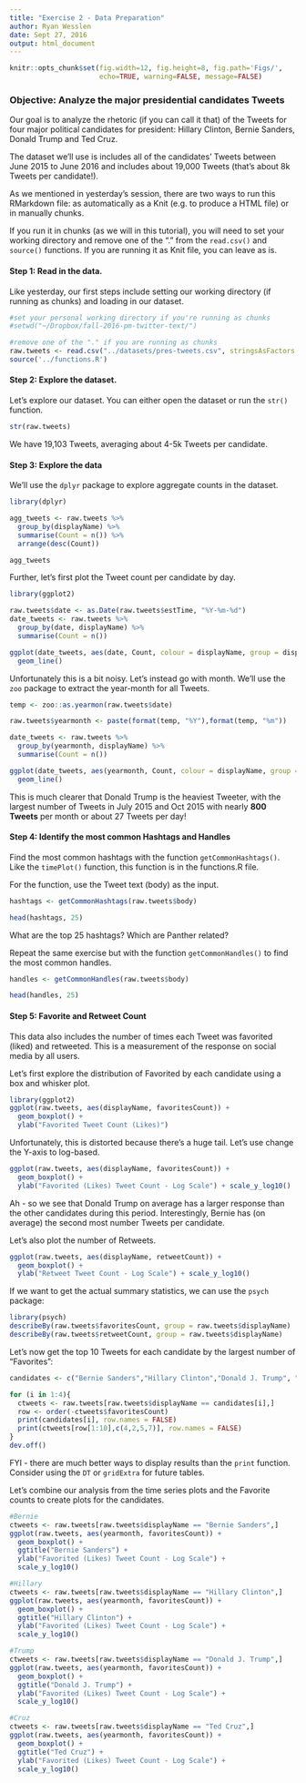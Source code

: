 ```yaml
---
title: "Exercise 2 - Data Preparation"
author: Ryan Wesslen
date: Sept 27, 2016
output: html_document
---
```


```r
knitr::opts_chunk$set(fig.width=12, fig.height=8, fig.path='Figs/',
                      echo=TRUE, warning=FALSE, message=FALSE)
```

### Objective: Analyze the major presidential candidates Tweets

Our goal is to analyze the rhetoric (if you can call it that) of the Tweets for four major political candidates for president: Hillary Clinton, Bernie Sanders, Donald Trump and Ted Cruz.

The dataset we'll use is includes all of the candidates' Tweets between June 2015 to June 2016 and includes about 19,000 Tweets (that's about 8k Tweets per candidate!).

As we mentioned in yesterday's session, there are two ways to run this RMarkdown file: as automatically as a Knit (e.g. to produce a HTML file) or in manually chunks.

If you run it in chunks (as we will in this tutorial), you will need to set your working directory and remove one of the "." from the `read.csv()` and `source()` functions. If you are running it as Knit file, you can leave as is.

#### Step 1: Read in the data. 

Like yesterday, our first steps include setting our working directory (if running as chunks) and loading in our dataset.

```r
#set your personal working directory if you're running as chunks
#setwd("~/Dropbox/fall-2016-pm-twitter-text/")

#remove one of the "." if you are running as chunks
raw.tweets <- read.csv("../datasets/pres-tweets.csv", stringsAsFactors = F)
source('../functions.R')
```

#### Step 2: Explore the dataset.

Let's explore our dataset. You can either open the dataset or run the `str()` function.

```r
str(raw.tweets)
```

We have 19,103 Tweets, averaging about 4-5k Tweets per candidate.

#### Step 3: Explore the data

We'll use the `dplyr` package to explore aggregate counts in the dataset.

```r
library(dplyr)

agg_tweets <- raw.tweets %>% 
  group_by(displayName) %>% 
  summarise(Count = n()) %>% 
  arrange(desc(Count))

agg_tweets
```

Further, let's first plot the Tweet count per candidate by day.

```r
library(ggplot2)

raw.tweets$date <- as.Date(raw.tweets$estTime, "%Y-%m-%d")
date_tweets <- raw.tweets %>% 
  group_by(date, displayName) %>% 
  summarise(Count = n())

ggplot(date_tweets, aes(date, Count, colour = displayName, group = displayName)) + 
  geom_line()
```

Unfortunately this is a bit noisy. Let's instead go with month. We'll use the `zoo` package to extract the year-month for all Tweets.

```r
temp <- zoo::as.yearmon(raw.tweets$date)

raw.tweets$yearmonth <- paste(format(temp, "%Y"),format(temp, "%m"))

date_tweets <- raw.tweets %>% 
  group_by(yearmonth, displayName) %>% 
  summarise(Count = n())

ggplot(date_tweets, aes(yearmonth, Count, colour = displayName, group = displayName)) + 
  geom_line()
```

This is much clearer that Donald Trump is the heaviest Tweeter, with the largest number of Tweets in July 2015 and Oct 2015 with nearly **800 Tweets** per month or about 27 Tweets per day!

#### Step 4: Identify the most common Hashtags and Handles

Find the most common hashtags with the function `getCommonHashtags()`. Like the `timePlot()` function, this function is in the functions.R file. 

For the function, use the Tweet text (body) as the input. 

```r
hashtags <- getCommonHashtags(raw.tweets$body)

head(hashtags, 25)
```

What are the top 25 hashtags? Which are Panther related?

Repeat the same exercise but with the function `getCommonHandles()` to find the most common handles.

```r
handles <- getCommonHandles(raw.tweets$body)

head(handles, 25)
```

#### Step 5: Favorite and Retweet Count

This data also includes the number of times each Tweet was favorited (liked) and retweeted. This is a measurement of the response on social media by all users.

Let's first explore the distribution of Favorited by each candidate using a box and whisker plot.

```r
library(ggplot2)
ggplot(raw.tweets, aes(displayName, favoritesCount)) + 
  geom_boxplot() +
  ylab("Favorited Tweet Count (Likes)") 
```

Unfortunately, this is distorted because there's a huge tail. Let's use change the Y-axis to log-based.

```r
ggplot(raw.tweets, aes(displayName, favoritesCount)) + 
  geom_boxplot() +
  ylab("Favorited (Likes) Tweet Count - Log Scale") + scale_y_log10()
```

Ah - so we see that Donald Trump on average has a larger response than the other candidates during this period. Interestingly, Bernie has (on average) the second most number Tweets per candidate.

Let's also plot the number of Retweets.

```r
ggplot(raw.tweets, aes(displayName, retweetCount)) + 
  geom_boxplot() +
  ylab("Retweet Tweet Count - Log Scale") + scale_y_log10()
```

If we want to get the actual summary statistics, we can use the `psych` package:

```r
library(psych)
describeBy(raw.tweets$favoritesCount, group = raw.tweets$displayName)
describeBy(raw.tweets$retweetCount, group = raw.tweets$displayName)
```

Let's now get the top 10 Tweets for each candidate by the largest number of "Favorites":

```r
candidates <- c("Bernie Sanders","Hillary Clinton","Donald J. Trump", "Ted Cruz")

for (i in 1:4){
  ctweets <- raw.tweets[raw.tweets$displayName == candidates[i],]
  row <- order(-ctweets$favoritesCount)
  print(candidates[i], row.names = FALSE)
  print(ctweets[row[1:10],c(4,2,5,7)], row.names = FALSE)
}
dev.off()
```

FYI - there are much better ways to display results than the `print` function. Consider using the `DT` or `gridExtra` for future tables.

Let's combine our analysis from the time series plots and the Favorite counts to create plots for the candidates.

```r
#Bernie
ctweets <- raw.tweets[raw.tweets$displayName == "Bernie Sanders",]
ggplot(raw.tweets, aes(yearmonth, favoritesCount)) + 
  geom_boxplot() + 
  ggtitle("Bernie Sanders") + 
  ylab("Favorited (Likes) Tweet Count - Log Scale") + 
  scale_y_log10()

#Hillary
ctweets <- raw.tweets[raw.tweets$displayName == "Hillary Clinton",]
ggplot(raw.tweets, aes(yearmonth, favoritesCount)) + 
  geom_boxplot() + 
  ggtitle("Hillary Clinton") + 
  ylab("Favorited (Likes) Tweet Count - Log Scale") + 
  scale_y_log10()

#Trump
ctweets <- raw.tweets[raw.tweets$displayName == "Donald J. Trump",]
ggplot(raw.tweets, aes(yearmonth, favoritesCount)) + 
  geom_boxplot() + 
  ggtitle("Donald J. Trump") + 
  ylab("Favorited (Likes) Tweet Count - Log Scale") + 
  scale_y_log10()

#Cruz
ctweets <- raw.tweets[raw.tweets$displayName == "Ted Cruz",]
ggplot(raw.tweets, aes(yearmonth, favoritesCount)) + 
  geom_boxplot() + 
  ggtitle("Ted Cruz") + 
  ylab("Favorited (Likes) Tweet Count - Log Scale") + 
  scale_y_log10()
```